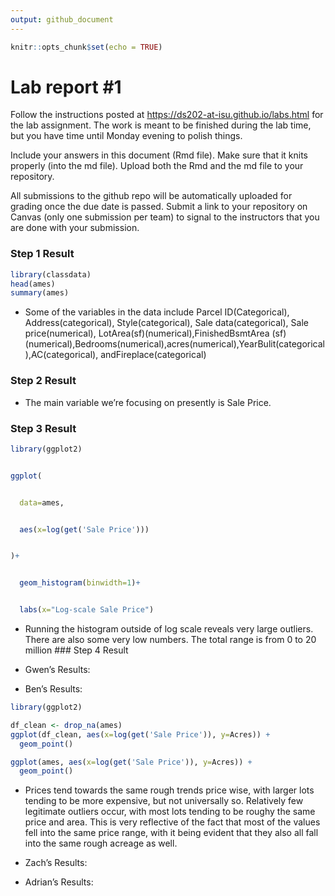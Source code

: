 ```yaml
---
output: github_document
---
```


<!-- README.md is generated from README.Rmd. Please edit the README.Rmd file -->

```r
knitr::opts_chunk$set(echo = TRUE)
```

# Lab report #1

Follow the instructions posted at <https://ds202-at-isu.github.io/labs.html> for the lab assignment. The work is meant to be finished during the lab time, but you have time until Monday evening to polish things.

Include your answers in this document (Rmd file). Make sure that it knits properly (into the md file). Upload both the Rmd and the md file to your repository.

All submissions to the github repo will be automatically uploaded for grading once the due date is passed. Submit a link to your repository on Canvas (only one submission per team) to signal to the instructors that you are done with your submission.

### Step 1 Result

```r
library(classdata)
head(ames)
summary(ames)
```

-   Some of the variables in the data include Parcel ID(Categorical), Address(categorical), Style(categorical), Sale data(categorical), Sale price(numerical), LotArea(sf)(numerical),FinishedBsmtArea (sf)(numerical),Bedrooms(numerical),acres(numerical),YearBulit(categorical),AC(categorical), andFireplace(categorical)


### Step 2 Result
- The main variable we're focusing on presently is Sale Price.  

### Step 3 Result
```r


library(ggplot2)


ggplot(


  data=ames, 


  aes(x=log(get('Sale Price')))


)+ 


  geom_histogram(binwidth=1)+


  labs(x="Log-scale Sale Price")


```


- Running the histogram outside of log scale reveals very large outliers. There are also some very low numbers. The total range is from 0 to 20 million
### Step 4 Result

-   Gwen's Results:

-   Ben's Results:
```r
library(ggplot2)

df_clean <- drop_na(ames)
ggplot(df_clean, aes(x=log(get('Sale Price')), y=Acres)) + 
  geom_point()

ggplot(ames, aes(x=log(get('Sale Price')), y=Acres)) + 
  geom_point()
```
- Prices tend towards the same rough trends price wise, with larger lots tending to be more expensive, but not universally so.  Relatively few legitimate outliers occur, with most lots tending to be roughy the same price and area.  This is very reflective of the fact that most of the values fell into the same price range, with it being evident that they also all fall into the same rough acreage as well.  


-   Zach's Results:

-   Adrian's Results:

